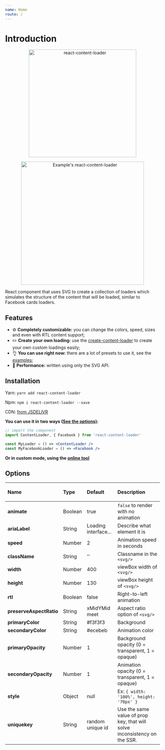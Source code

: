 ```yaml
---
name: Home
route: /
---
```


# Introduction
<p align="center">
  <img width="350" alt="react-content-loader" src="https://user-images.githubusercontent.com/4838076/34419335-5669c3f8-ebea-11e7-9668-c47b7846970b.png" />
</p>
<p align="center">
  <img width="400" alt="Example's react-content-loader" src="https://user-images.githubusercontent.com/4838076/34308760-ec55df82-e735-11e7-843b-2e311fa7b7d0.gif" />
</p>

React component that uses SVG to create a collection of loaders which simulates
the structure of the content that will be loaded, similar to Facebook cards loaders.

## Features
* :gear: **Completely customizable:** you can change the colors, speed, sizes and even with RTL content support;
* :pencil2: **Create your own loading:** use the
  [create-content-loader](https://danilowoz.github.io/create-content-loader/) to create
  your own custom loadings easily;
* :ok_hand: **You can use right now:** there are a lot of presets to use it, see the
  [examples](usage#different-type-of-loaders);
* :rocket: **Performance:** written using only the SVG API.

## Installation

Yarn: `yarn add react-content-loader`

Npm: `npm i react-content-loader --save`

CDN: [from JSDELIVR](https://www.jsdelivr.com/package/npm/react-content-loader)

**You can use it in two ways ([See the options)](#options):**

```jsx
// import the component
import ContentLoader, { Facebook } from 'react-content-loader'

const MyLoader = () => <ContentLoader />
const MyFacebookLoader = () => <Facebook />
```

**Or in custom mode, using the
[online tool](https://danilowoz.github.io/create-react-content-loader/)**


## Options

| <p align="left">Name</p>|<p align="left">Type</p>|<p align="left">Default</p>| <p align="left">Description</p>                             |
| ----------------------- | ----------- | ---------------------- | ------------------------------------------------------------------------- |
| **animate**             | Boolean | true                 | `false` to render with no animation                                       |
| **ariaLabel**           | String  | Loading interface... | Describe what element it is                                               |
| **speed**               | Number  | 2                    | Animation speed in seconds                                                |
| **className**           | String  | ''                   | Classname in the `<svg/>`                                                 |
| **width**               | Number  | 400                  | viewBox width of `<svg/>`                                                 |
| **height**              | Number  | 130                  | viewBox height of `<svg/>`                                                |
| **rtl**                 | Boolean | false                | Right-to-left animation                                                   |
| **preserveAspectRatio** | String  | xMidYMid meet        | Aspect ratio option of `<svg/>`                                           |
| **primaryColor**        | String  | #f3f3f3              | Background                                                                |
| **secondaryColor**      | String  | #ecebeb              | Animation color                                                           |
| **primaryOpacity**      | Number  | 1                    | Background opacity (0 = transparent, 1 = opaque)                          |
| **secondaryOpacity**    | Number  | 1                    | Animation opacity (0 = transparent, 1 = opaque)                           |
| **style**               | Object  | null                 | Ex: `{ width: '100%', height: '70px' }`                                   |
| **uniquekey**           | String  | random unique id       | Use the same value of prop key, that will solve inconsistency on the SSR. |
